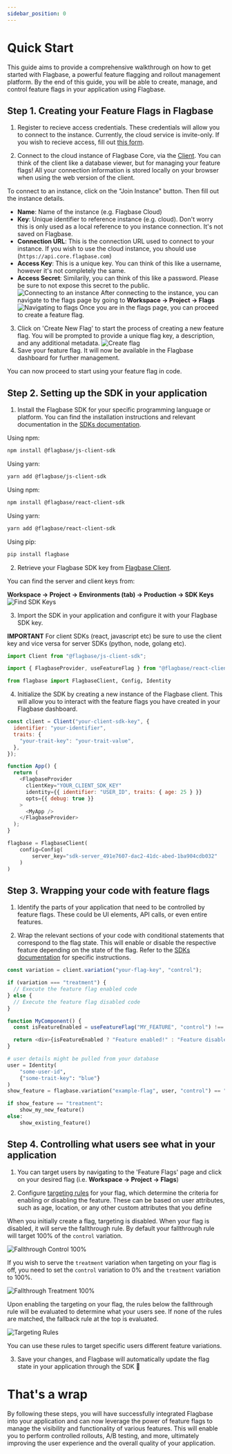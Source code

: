 ```yaml
---
sidebar_position: 0
---
```



# Quick Start

This guide aims to provide a comprehensive walkthrough on how to get started with Flagbase, a powerful feature flagging and rollout management platform. By the end of this guide, you will be able to create, manage, and control feature flags in your application using Flagbase.

## Step 1. Creating your Feature Flags in Flagbase
1. Register to recieve access credentials. These credentials will allow you to connect to the instance. 
Currently, the cloud service is invite-only. If you wish to recieve access, fill out [this form](https://forms.gle/5d9KY9NTV85GjjyJ8).


2. Connect to the cloud instance of Flagbase Core, via the [Client](https://client.flagbase.com). You can think of the client like a database viewer, but for managing your feature flags! All your connection information is stored locally on your browser when using the web version of the client.     

To connect to an instance, click on the "Join Instance" button. Then fill out the instance details. 
* **Name**: Name of the instance (e.g. Flagbase Cloud)
* **Key**: Unique identifier to reference instance (e.g. cloud). Don't worry this is only used as a local reference to you instance connection. It's not saved on Flagbase.
* **Connection URL**: This is the connection URL used to connect to your instance. If you wish to use the cloud instance, you should use (`https://api.core.flagbase.com`)
* **Access Key**: This is a unique key. You can think of this like a username, however it's not completely the same. 
* **Access Secret**: Similarily, you can think of this like a password. Please be sure to not expose this secret to the public.
![Connecting to an instance](/assets/docs/guides/quick-start/connect-to-instance.png)
After connecting to the instance, you can navigate to the flags page by going to **Workspace -> Project -> Flags**
![Navigating to flags](/assets/docs/guides/quick-start/flag-list.png)
Once you are in the flags page, you can proceed to create a feature flag.
3. Click on 'Create New Flag' to start the process of creating a new feature flag. You will be prompted to provide a unique flag key, a description, and any additional metadata.
![Create flag](/assets/docs/guides/quick-start/create-flag.png)
5. Save your feature flag. It will now be available in the Flagbase dashboard for further management. 

You can now proceed to start using your feature flag in code.

## Step 2. Setting up the SDK in your application
1. Install the Flagbase SDK for your specific programming language or platform. You can find the installation instructions and relevant documentation in the [SDKs documentation](/docs/sdk/overview).

<Tabs groupId="sdk-usage-examples">
  <TabItem value="js" label="Javascript">

Using npm:
```sh
npm install @flagbase/js-client-sdk
```

Using yarn:

```sh
yarn add @flagbase/js-client-sdk
```

  </TabItem>
  <TabItem value="react" label="React">

Using npm:
```sh
npm install @flagbase/react-client-sdk
```

Using yarn:

```sh
yarn add @flagbase/react-client-sdk
```

  </TabItem>
  <TabItem value="python" label="Python">
  
Using pip:

```sh
pip install flagbase
```  

  </TabItem>
</Tabs>


2. Retrieve your Flagbase SDK key from [Flagbase Client](https://client.flagbase.com).

You can find the server and client keys from:

**Workspace -> Project -> Environments (tab) -> Production -> SDK Keys**
![Find SDK Keys](/assets/docs/guides/quick-start/sdk-keys.png)

3. Import the SDK in your application and configure it with your Flagbase SDK key. 

**IMPORTANT** For client SDKs (react, javascript etc) be sure to use the client key and vice versa for server SDKs (python, node, golang etc).

<Tabs groupId="sdk-usage-examples">
  <TabItem value="js" label="Javascript">

```js
import Client from "@flagbase/js-client-sdk";
```

  </TabItem>
  <TabItem value="react" label="React">

```js
import { FlagbaseProvider, useFeatureFlag } from "@flagbase/react-client-sdk";
```

  </TabItem> 
  <TabItem value="python" label="Python">

```python
from flagbase import FlagbaseClient, Config, Identity
```

  </TabItem>
</Tabs>

4. Initialize the SDK by creating a new instance of the Flagbase client. This will allow you to interact with the feature flags you have created in your Flagbase dashboard.

<Tabs groupId="sdk-usage-examples">
  <TabItem value="js" label="Javascript">


```js
const client = Client("your-client-sdk-key", {
  identifier: "your-identifier",
  traits: {
    "your-trait-key": "your-trait-value",
  },
});
```

  </TabItem>
  <TabItem value="react" label="React">

```js
function App() {
  return (
    <FlagbaseProvider
      clientKey="YOUR_CLIENT_SDK_KEY"
      identity={{ identifier: "USER_ID", traits: { age: 25 } }}
      opts={{ debug: true }}
    >
      <MyApp />
    </FlagbaseProvider>
  );
}
```

  </TabItem> 
  <TabItem value="python" label="Python">

```python
flagbase = FlagbaseClient(
    config=Config(
        server_key="sdk-server_491e7607-dac2-41dc-abed-1ba904cdb032"
    )
)
```

  </TabItem>
</Tabs>

## Step 3. Wrapping your code with feature flags
1. Identify the parts of your application that need to be controlled by feature flags. These could be UI elements, API calls, or even entire features.

2. Wrap the relevant sections of your code with conditional statements that correspond to the flag state. This will enable or disable the respective feature depending on the state of the flag. Refer to the [SDKs documentation](/docs/sdk/overview) for specific instructions.

<Tabs groupId="sdk-usage-examples">
  <TabItem value="js" label="Javascript">

```js
const variation = client.variation("your-flag-key", "control");

if (variation === "treatment") {
  // Execute the feature flag enabled code
} else {
  // Execute the feature flag disabled code
}
```

  </TabItem>
  <TabItem value="react" label="React">

```js
function MyComponent() {
  const isFeatureEnabled = useFeatureFlag("MY_FEATURE", "control") !== "control";

  return <div>{isFeatureEnabled ? "Feature enabled!" : "Feature disabled."}</div>;
}
```

  </TabItem> 
  <TabItem value="python" label="Python">

```python
# user details might be pulled from your database
user = Identity(
    "some-user-id",
    {"some-trait-key": "blue"}
)
show_feature = flagbase.variation("example-flag", user, "control") == "treatment"

if show_feature == "treatment":
    show_my_new_feature()
else:
    show_existing_feature()
```

  </TabItem>
</Tabs>


## Step 4. Controlling what users see what in your application 
1. You can target users by navigating to the 'Feature Flags' page and click on your desired flag (i.e. **Workspace -> Project -> Flags**)

2. Configure [targeting rules](/docs/guides/targeting) for your flag, which determine the criteria for enabling or disabling the feature. These can be based on user attributes, such as age, location, or any other custom attributes that you define

When you initially create a flag, targeting is disabled. When your flag is disabled, it will serve the fallthrough rule. By default your fallthrough rule will target 100% of the `control` variation.

![Fallthrough Control 100%](/assets/docs/guides/quick-start/fallthrough-control.png)

If you wish to serve the `treatment` variation when targeting on your flag is off, you need to set the `control` variation to 0% and the `treatment` variation to 100%.  

![Fallthrough Treatment 100%](/assets/docs/guides/quick-start/fallthrough-treatment.png)

Upon enabling the targeting on your flag, the rules below the fallthrough rule will be evaluated to determine what your users see. If none of the rules are matched, the fallback rule at the top is evaluated.

![Targeting Rules](/assets/docs/guides/quick-start/targeting-rules.png)

You can use these rules to target specific users different feature variations.

3. Save your changes, and Flagbase will automatically update the flag state in your application through the SDK 🥳

# That's a wrap
By following these steps, you will have successfully integrated Flagbase into your application and can now leverage the power of feature flags to manage the visibility and functionality of various features. This will enable you to perform controlled rollouts, A/B testing, and more, ultimately improving the user experience and the overall quality of your application.
